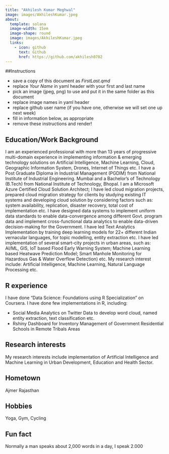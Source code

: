 ```yaml
---
title: "Akhilesh Kumar Meghwal"
image: images/AkhileshKumar.jpeg
about:
  template: solana
  image-width: 15em
  image-shape: round
  image: images/AkhileshKumar.jpeg
  links:
    - icon: github
      text: Github
      href: https://github.com/akhilesh0702
---
```


##Instructions

  - save a copy of this document as *FirstLast.qmd* 
  - replace *Your Name* in yaml header with your first and last name
  - pick an image (jpeg, png) to use and put it in the same folder as this document
  - replace image names in yaml header
  - replace github user name (if you have one, otherwise we will set one up next week)
  - fill in information below, as appropriate
  - remove these instructions and render!

## Education/Work Background

I am an experienced professional with more than 13 years of progressive multi-domain experience in implementing information & emerging technology solutions on Artificial Intelligence, Machine Learning, Cloud, Geographic Information System, Drones, Internet of Things etc. I have a Post Graduate Diploma in Industrial Management (PGDIM) from National Institute of Industrial Engineering. Mumbai and a Bachelor's of Technology (B.Tech) from National Institute of Technology, Bhopal. 
I am a Microsoft Azure Certified Cloud Solution Architect; I have led cloud migration projects, prepared cloud migration strategy for clients by studying existing IT systems and developing cloud solution by considering factors such as: system availability, replication, disaster recovery, total cost of implementation etc. 
I have designed data systems to implement uniform data standards to enable data-convergence among different Govt. program data and implement cross-functional data analytics to enable data-driven decision-making for the Government. I have led Text Analytics Implementation by training deep learning models for 22+ different Indian vernacular languages, for topic modelling, entity extraction etc. 
I have led implementation of several smart-city projects in urban areas, such as: AI/ML, GIS, IoT based Flood Early Warning System; Machine Learning based Heatwave Prediction Model; Smart Manhole Monitoring for Hazardous Gas & Water Overflow Detection) etc. 
My research interest include: Artificial Intelligence, Machine Learning, Natural Language Processing etc. 


## R experience

I have done "Data Science: Foundations using R Specialization" on Coursera. I have done few implementations in R, including:

- Social Media Analytics on Twitter Data to develop word cloud, named entity extraction, text classification etc.
- Rshiny Dashboard for Inventory Management of Government Residential Schools in Remote Tribals Areas

## Research interests
My research interests include implementation of Artificial Intelligence and Machine Learning in Urban Development, Education and Health Sector. 

## Hometown

Ajmer Rajasthan

## Hobbies

Yoga, Gym, Cycling

## Fun fact

Normally a man speaks about 2,000 words in a day, I speak 2.000